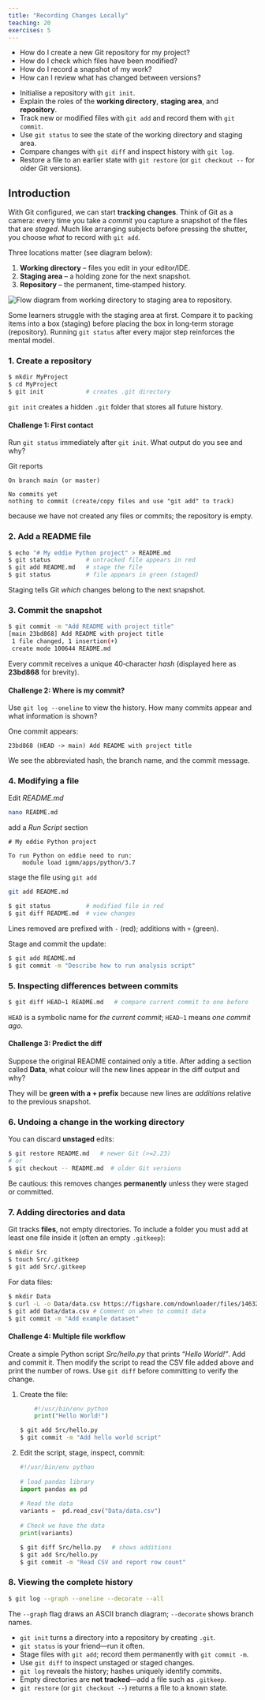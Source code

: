 ```yaml
---
title: "Recording Changes Locally"
teaching: 20
exercises: 5
---
```


::: questions
-   How do I create a new Git repository for my project?
-   How do I check which files have been modified?
-   How do I record a snapshot of my work?
-   How can I review what has changed between versions?
:::

::: objectives
-   Initialise a repository with `git init`.
-   Explain the roles of the **working directory**, **staging area**, and **repository**.
-   Track new or modified files with `git add` and record them with `git commit`.
-   Use `git status` to see the state of the working directory and staging area.
-   Compare changes with `git diff` and inspect history with `git log`.
-   Restore a file to an earlier state with `git restore` (or `git checkout --` for older Git versions).
:::

## Introduction

With Git configured, we can start **tracking changes**. Think of Git as a camera: every time you take a *commit* you capture a snapshot of the files that are *staged*. Much like arranging subjects before pressing the shutter, you choose *what* to record with `git add`.

Three locations matter (see diagram below):

1.  **Working directory** – files you edit in your editor/IDE.
2.  **Staging area** – a holding zone for the next snapshot.
3.  **Repository** – the permanent, time‑stamped history.

![](https://swcarpentry.github.io/git-novice/fig/git-staging-area.svg){alt="Flow diagram from working directory to staging area to repository."}

::: instructor
Some learners struggle with the staging area at first. Compare it to packing items into a box (staging) before placing the box in long‑term storage (repository). Running `git status` after every major step reinforces the mental model.
:::

### 1. Create a repository

``` bash
$ mkdir MyProject
$ cd MyProject
$ git init            # creates .git directory
```

`git init` creates a hidden `.git` folder that stores all future history.

:::: challenge
#### Challenge 1: First contact

Run `git status` immediately after `git init`. What output do you see and why?

::: solution
Git reports

``` text
On branch main (or master)

No commits yet
nothing to commit (create/copy files and use "git add" to track)
```

because we have not created any files or commits; the repository is empty.
:::
::::

### 2. Add a README file

``` bash
$ echo "# My eddie Python project" > README.md
$ git status          # untracked file appears in red
$ git add README.md   # stage the file
$ git status          # file appears in green (staged)
```

Staging tells Git *which* changes belong to the next snapshot.

### 3. Commit the snapshot

``` bash
$ git commit -m "Add README with project title"
[main 23bd868] Add README with project title
 1 file changed, 1 insertion(+)
 create mode 100644 README.md
```

Every commit receives a unique 40‑character *hash* (displayed here as **23bd868** for brevity).

:::: challenge
#### Challenge 2: Where is my commit?

Use `git log --oneline` to view the history. How many commits appear and what information is shown?

::: solution
One commit appears:

``` text
23bd868 (HEAD -> main) Add README with project title
```

We see the abbreviated hash, the branch name, and the commit message.
:::
::::

### 4. Modifying a file

Edit *README.md* 

```bash
nano README.md
```

add a *Run Script* section

```
# My eddie Python project​

To run Python on eddie need to run:​
    module load igmm/apps/python/3.7
```

stage the file using `git add`

```bash
git add README.md
```


``` bash
$ git status          # modified file in red
$ git diff README.md  # view changes
```

Lines removed are prefixed with `-` (red); additions with `+` (green).

Stage and commit the update:

``` bash
$ git add README.md
$ git commit -m "Describe how to run analysis script"
```

### 5. Inspecting differences between commits

``` bash
$ git diff HEAD~1 README.md   # compare current commit to one before
```

`HEAD` is a symbolic name for *the current commit*; `HEAD~1` means *one commit ago*.

:::: challenge
#### Challenge 3: Predict the diff

Suppose the original README contained only a title. After adding a section called **Data**, what colour will the new lines appear in the diff output and why?

::: solution
They will be **green with a + prefix** because new lines are *additions* relative to the previous snapshot.
:::
::::

### 6. Undoing a change in the working directory

You can discard **unstaged** edits:

``` bash
$ git restore README.md   # newer Git (>=2.23)
# or
$ git checkout -- README.md  # older Git versions
```

Be cautious: this removes changes **permanently** unless they were staged or committed.

### 7. Adding directories and data

Git tracks **files**, not empty directories. To include a folder you must add at least one file inside it (often an empty `.gitkeep`):

``` bash
$ mkdir Src
$ touch Src/.gitkeep
$ git add Src/.gitkeep
```

For data files:

``` bash
$ mkdir Data
$ curl -L -o Data/data.csv https://figshare.com/ndownloader/files/14632895
$ git add Data/data.csv # Comment on when to commit data​
$ git commit -m "Add example dataset"
```

:::: challenge
#### Challenge 4: Multiple file workflow

Create a simple Python script *Src/hello.py* that prints *"Hello World!"*. Add and commit it. Then modify the script to read the CSV file added above and print the number of rows. Use `git diff` before committing to verify the change.

::: solution
1.  Create the file:

    ``` python
        #!/usr/bin/env python
        print("Hello World!")
    ```

    ``` bash
    $ git add Src/hello.py
    $ git commit -m "Add hello world script"
    ```

2.  Edit the script, stage, inspect, commit:

    ``` python
    #!/usr/bin/env python​
    ​
    # load pandas library​
    import pandas as pd​
    ​
    # Read the data​
    variants =  pd.read_csv("Data/data.csv")​
    ​
    # Check we have the data​
    print(variants)
    ```

    ``` bash
    $ git diff Src/hello.py   # shows additions
    $ git add Src/hello.py
    $ git commit -m "Read CSV and report row count"
    ```
:::
::::

### 8. Viewing the complete history

``` bash
$ git log --graph --oneline --decorate --all
```

The `--graph` flag draws an ASCII branch diagram; `--decorate` shows branch names.

::: keypoints
-   `git init` turns a directory into a repository by creating `.git`.
-   `git status` is your friend—run it often.
-   Stage files with `git add`; record them permanently with `git commit -m`.
-   Use `git diff` to inspect unstaged or staged changes.
-   `git log` reveals the history; hashes uniquely identify commits.
-   Empty directories are **not tracked**—add a file such as `.gitkeep`.
-   `git restore` (or `git checkout --`) returns a file to a known state.
:::

